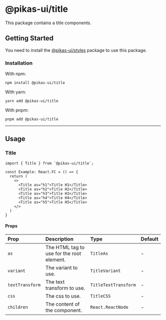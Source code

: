 

<NextSeo title="Title" />

# @pikas-ui/title

This package contains a title components.

## Getting Started

You need to install the <a href={stylesLink}>@pikas-ui/styles</a> package to use this package.

### Installation

With npm:

```
npm install @pikas-ui/title
```

With yarn:

```
yarn add @pikas-ui/title
```

With pnpm:

```
pnpm add @pikas-ui/title
```

---

## Usage

### Title

<TitleExample />

```tsx
import { Title } from `@pikas-ui/title`;

const Example: React.FC = () => {
  return (
    <>
      <Title as="h1">Title H1</Title>
      <Title as="h2">Title H2</Title>
      <Title as="h3">Title H3</Title>
      <Title as="h4">Title H4</Title>
      <Title as="h5">Title H5</Title>
    </>
  )
}
```

#### Props

| Prop            | Description                               | Type                 | Default |
| :-------------- | :---------------------------------------- | :------------------- | :------ |
| `as`            | The HTML tag to use for the root element. | `TitleAs`            | -       |
| `variant`       | The variant to use.                       | `TitleVariant`       | -       |
| `textTransform` | The text transform to use.                | `TitleTextTransform` | -       |
| `css`           | The css to use.                           | `TitleCSS`           | -       |
| `children`      | The content of the component.             | `React.ReactNode`    | -       |
